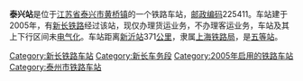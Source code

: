 {{noteTA
|1=zh-cn:始发车次; zh-hk:列車班次;
|2=zh-cn:车次; zh-hk:班次;
}}

{{Infobox China railway station
|车站名称 = 泰兴站
|图片= 
|图片介绍= 
|其他名称=
|车站拼音= Taixing Zhan
|英文名称= Taixing Railway Station
|车站代码= 19089
|电报码= 
|拼音码= 
|车站类型= [[货运车站|货运站]]
|技术性质= 
|业务性质= 
|始建时间= 
|开通运营= 2005年
|撤销年份=
|车站位置= [[江苏省|江苏省]][[泰兴市|泰兴市]][[黄桥镇_(泰兴市)|黄桥镇]]
|坐标= {{coord|32.239614|N|120.268234|E|display=inline,title}}
|归属 = [[上海局集团|上海局集团]]
|车站等级 = [[五等站_(中铁)|五等站]]
|线路 = [[新长铁路|新长铁路]]
|使用状态= 
|股道数目= 
|正线= 
|到发线= 
|其它线=
|月台数目= 
|侧式站台= 
|岛式站台= 
|站台面=
|网站=
|站线配置图 = 
|站线配置图宽度= 

}}
'''泰兴站'''是位于[[江苏省|江苏省]][[泰兴市|泰兴市]][[黄桥镇|黄桥镇]]的一个铁路车站，[[邮政编码|邮政编码]]225411。车站建于2005年，有[[新长铁路|新长铁路]]经过该站，现仅办理货运业务，不办理客运业务，车站及其上下行区间未[[电气化|电气化]]。车站距离[[新沂站|新沂站]]371[[公里|公里]]，隶属[[上海铁路局|上海铁路局]]，是[[五等站_(中铁)|五等站]]。


{{start rail box}}
{{s-inop|[[雅周站|雅周站]]}}
{{s-line|[[新长铁路|新长铁路]]}}
{{s-inop|[[靖江站|靖江站]]}}
{{end box}}

{{新长铁路}}
{{铁路车站小作品}}
{{江苏小作品}}

[[Category:新长铁路车站|Category:新长铁路车站]]
[[Category:新长车务段|Category:新长车务段]]
[[Category:2005年启用的铁路车站|Category:2005年启用的铁路车站]]
[[Category:泰州市铁路车站|Category:泰州市铁路车站]]